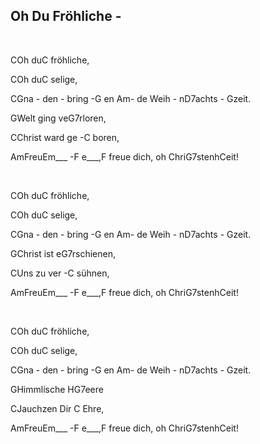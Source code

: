 ## Oh Du Fröhliche - 
\
<p class='song show-chords'><span class='chord'>C</span>Oh du<span class='chord'>C</span> fröhliche,</p>
<p class='song show-chords'><span class='chord'>C</span>Oh du<span class='chord'>C</span> selige,</p>
<p class='song show-chords'><span class='chord'>C</span>Gna - den - bring -<span class='chord'>G</span> en <span class='chord'>Am</span>- de Weih - n<span class='chord'>D7</span>achts - <span class='chord'>G</span>zeit.</p>
<p class='song show-chords'><span class='chord'>G</span>Welt ging ve<span class='chord'>G7</span>rloren,</p>
<p class='song show-chords'><span class='chord'>C</span>Christ ward ge -<span class='chord'>C</span> boren,</p>
<p class='song show-chords'><span class='chord'>Am</span>Freu<span class='chord'>Em</span>___ -<span class='chord'>F</span> e___,<span class='chord'>F</span> freue  dich, oh Chri<span class='chord'>G7</span>stenh<span class='chord'>C</span>eit!</p>
\
<p class='song show-chords'><span class='chord'>C</span>Oh du<span class='chord'>C</span> fröhliche,</p>
<p class='song show-chords'><span class='chord'>C</span>Oh du<span class='chord'>C</span> selige,</p>
<p class='song show-chords'><span class='chord'>C</span>Gna - den - bring -<span class='chord'>G</span> en <span class='chord'>Am</span>- de Weih - n<span class='chord'>D7</span>achts - <span class='chord'>G</span>zeit.</p>
<p class='song show-chords'><span class='chord'>G</span>Christ ist e<span class='chord'>G7</span>rschienen,</p>
<p class='song show-chords'><span class='chord'>C</span>Uns zu ver -<span class='chord'>C</span> sühnen,</p>
<p class='song show-chords'><span class='chord'>Am</span>Freu<span class='chord'>Em</span>___ -<span class='chord'>F</span> e___,<span class='chord'>F</span> freue  dich, oh Chri<span class='chord'>G7</span>stenh<span class='chord'>C</span>eit!</p>
\
<p class='song show-chords'><span class='chord'>C</span>Oh du<span class='chord'>C</span> fröhliche,</p>
<p class='song show-chords'><span class='chord'>C</span>Oh du<span class='chord'>C</span> selige,</p>
<p class='song show-chords'><span class='chord'>C</span>Gna - den - bring -<span class='chord'>G</span> en <span class='chord'>Am</span>- de Weih - n<span class='chord'>D7</span>achts - <span class='chord'>G</span>zeit.</p>
<p class='song show-chords'><span class='chord'>G</span>Himmlische H<span class='chord'>G7</span>eere</p>
<p class='song show-chords'><span class='chord'>C</span>Jauchzen Dir <span class='chord'>C</span> Ehre,</p>
<p class='song show-chords'><span class='chord'>Am</span>Freu<span class='chord'>Em</span>___ -<span class='chord'>F</span> e___,<span class='chord'>F</span> freue  dich, oh Chri<span class='chord'>G7</span>stenh<span class='chord'>C</span>eit!</p>
\
